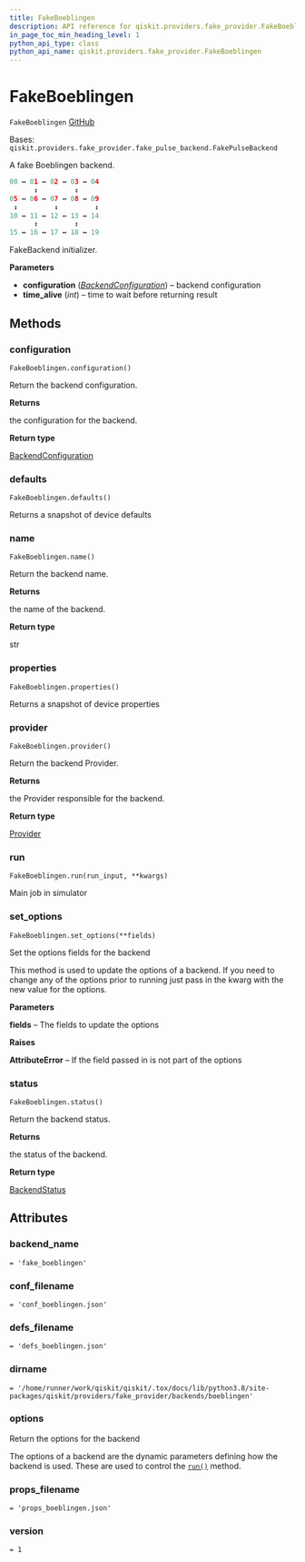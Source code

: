 ```yaml
---
title: FakeBoeblingen
description: API reference for qiskit.providers.fake_provider.FakeBoeblingen
in_page_toc_min_heading_level: 1
python_api_type: class
python_api_name: qiskit.providers.fake_provider.FakeBoeblingen
---
```


# FakeBoeblingen

<span id="qiskit.providers.fake_provider.FakeBoeblingen" />

`FakeBoeblingen` [GitHub](https://github.com/qiskit/qiskit/tree/stable/0.21/qiskit/providers/fake_provider/backends/boeblingen/fake_boeblingen.py "view source code")

Bases: `qiskit.providers.fake_provider.fake_pulse_backend.FakePulseBackend`

A fake Boeblingen backend.

```python
00 ↔ 01 ↔ 02 ↔ 03 ↔ 04
      ↕         ↕
05 ↔ 06 ↔ 07 ↔ 08 ↔ 09
 ↕         ↕         ↕
10 ↔ 11 ↔ 12 ↔ 13 ↔ 14
      ↕         ↕
15 ↔ 16 ↔ 17 ↔ 18 ↔ 19
```

FakeBackend initializer.

**Parameters**

*   **configuration** ([*BackendConfiguration*](qiskit.providers.models.BackendConfiguration "qiskit.providers.models.BackendConfiguration")) – backend configuration
*   **time\_alive** (*int*) – time to wait before returning result

## Methods

### configuration

<span id="qiskit.providers.fake_provider.FakeBoeblingen.configuration" />

`FakeBoeblingen.configuration()`

Return the backend configuration.

**Returns**

the configuration for the backend.

**Return type**

[BackendConfiguration](qiskit.providers.models.BackendConfiguration "qiskit.providers.models.BackendConfiguration")

### defaults

<span id="qiskit.providers.fake_provider.FakeBoeblingen.defaults" />

`FakeBoeblingen.defaults()`

Returns a snapshot of device defaults

### name

<span id="qiskit.providers.fake_provider.FakeBoeblingen.name" />

`FakeBoeblingen.name()`

Return the backend name.

**Returns**

the name of the backend.

**Return type**

str

### properties

<span id="qiskit.providers.fake_provider.FakeBoeblingen.properties" />

`FakeBoeblingen.properties()`

Returns a snapshot of device properties

### provider

<span id="qiskit.providers.fake_provider.FakeBoeblingen.provider" />

`FakeBoeblingen.provider()`

Return the backend Provider.

**Returns**

the Provider responsible for the backend.

**Return type**

[Provider](qiskit.providers.Provider "qiskit.providers.Provider")

### run

<span id="qiskit.providers.fake_provider.FakeBoeblingen.run" />

`FakeBoeblingen.run(run_input, **kwargs)`

Main job in simulator

### set\_options

<span id="qiskit.providers.fake_provider.FakeBoeblingen.set_options" />

`FakeBoeblingen.set_options(**fields)`

Set the options fields for the backend

This method is used to update the options of a backend. If you need to change any of the options prior to running just pass in the kwarg with the new value for the options.

**Parameters**

**fields** – The fields to update the options

**Raises**

**AttributeError** – If the field passed in is not part of the options

### status

<span id="qiskit.providers.fake_provider.FakeBoeblingen.status" />

`FakeBoeblingen.status()`

Return the backend status.

**Returns**

the status of the backend.

**Return type**

[BackendStatus](qiskit.providers.models.BackendStatus "qiskit.providers.models.BackendStatus")

## Attributes

<span id="qiskit.providers.fake_provider.FakeBoeblingen.backend_name" />

### backend\_name

`= 'fake_boeblingen'`

<span id="qiskit.providers.fake_provider.FakeBoeblingen.conf_filename" />

### conf\_filename

`= 'conf_boeblingen.json'`

<span id="qiskit.providers.fake_provider.FakeBoeblingen.defs_filename" />

### defs\_filename

`= 'defs_boeblingen.json'`

<span id="qiskit.providers.fake_provider.FakeBoeblingen.dirname" />

### dirname

`= '/home/runner/work/qiskit/qiskit/.tox/docs/lib/python3.8/site-packages/qiskit/providers/fake_provider/backends/boeblingen'`

<span id="qiskit.providers.fake_provider.FakeBoeblingen.options" />

### options

Return the options for the backend

The options of a backend are the dynamic parameters defining how the backend is used. These are used to control the [`run()`](qiskit.providers.fake_provider.FakeBoeblingen#run "qiskit.providers.fake_provider.FakeBoeblingen.run") method.

<span id="qiskit.providers.fake_provider.FakeBoeblingen.props_filename" />

### props\_filename

`= 'props_boeblingen.json'`

<span id="qiskit.providers.fake_provider.FakeBoeblingen.version" />

### version

`= 1`

